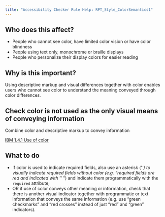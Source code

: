 ```yaml
---
title: "Accessibility Checker Rule Help: RPT_Style_ColorSemantics1"
---
```


<div className="toolHelp">
<Row>
<Column colLg={5} colMd={3} colSm={4} className="toolLeft">

## Who does this affect?

 * People who cannot see color, have limited color vision or have color blindness
 * People using text only, monochrome or braille displays
 * People who personalize their display colors for easier reading

## Why is this important?

Using descriptive markup and visual differences together with color enables users who cannot see color to understand the meaning conveyed through color differences.

</Column>
<Column colLg={11} colMd={5} colSm={4} className="toolMain">

<div id="locLevel"></div>

## Check color is not used as the only visual means of conveying information
Combine color and descriptive markup to convey information

[IBM 1.4.1 Use of color](http://www.ibm.com/able/guidelines/ci162/color.html)

<div id="locSnippet"></div>

## What to do

* If color is used to indicate required fields, also use an asterisk ('*') to visually indicate required fields without color (e.g.  “required fields are red and indicated with '*' ") and indicate them programmatically with the `required` attribute;
* OR if use of color conveys other meaning or information, check that there is another visual indicator together with programmatic or text information that conveys the same information (e.g. use “green checkmarks” and “red crosses” instead of just “red” and “green” indicators).


</Column>
</Row>
</div>

